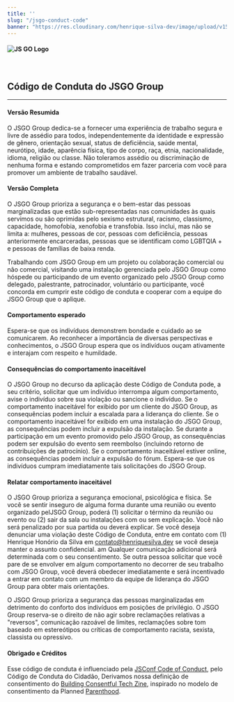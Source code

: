```yaml
---
title: ''
slug: "/jsgo-conduct-code"
banner: "https://res.cloudinary.com/henrique-silva-dev/image/upload/v1586865008/henriquesilva.dev/logo-jsgo-small_o8klrq.png"
---
```


#### ![JS GO Logo](https://res.cloudinary.com/henrique-silva-dev/image/upload/v1586865008/henriquesilva.dev/logo-jsgo-small_o8klrq.png "JS GO")

<br />

## Código de Conduta do JSGO Group
<hr />

#### Versão Resumida

O JSGO Group dedica-se a fornecer uma experiência de trabalho segura e livre 
de assédio para todos, independentemente da identidade e expressão de gênero,
orientação sexual, status de deficiência, saúde mental, neurótipo, idade, 
aparência física, tipo de corpo, raça, etnia, nacionalidade, idioma, religião
ou classe. Não toleramos assédio ou discriminação de nenhuma forma e estando 
comprometidos em fazer parceria com você para promover um ambiente de trabalho 
saudável.

#### Versão Completa

O JSGO Group prioriza a segurança e o bem-estar das pessoas marginalizadas 
que estão sub-representadas nas comunidades às quais servimos ou são oprimidas pelo 
sexismo estrutural, racismo, classismo, capacidade, homofobia, xenofobia e transfobia.
Isso inclui, mas não se limita a: mulheres, pessoas de cor, pessoas com deficiência,
pessoas anteriormente encarceradas, pessoas que se identificam como LGBTQIA + 
e pessoas de famílias de baixa renda.

Trabalhando com JSGO Group em um projeto ou colaboração comercial ou não comercial,
visitando uma instalação gerenciada pelo JSGO Group como hóspede ou participando
de um evento organizado pelo JSGO Group como delegado, palestrante, 
patrocinador, voluntário ou participante, você concorda em cumprir este código 
de conduta e cooperar com a equipe do JSGO Group que o aplique.

#### Comportamento esperado

Espera-se que os indivíduos demonstrem bondade e cuidado ao se comunicarem. 
Ao reconhecer a importância de diversas perspectivas e conhecimentos, 
o JSGO Group espera que os indivíduos ouçam ativamente e interajam 
com respeito e humildade.

#### Consequências do comportamento inaceitável

O JSGO Group no decurso da aplicação deste Código de Conduta pode, 
a seu critério, solicitar que um indivíduo interrompa algum comportamento, 
avise o indivíduo sobre sua violação ou sancione o indivíduo. 
Se o comportamento inaceitável for exibido por um cliente do JSGO Group,
as consequências podem incluir a escalada para a liderança do cliente. 
Se o comportamento inaceitável for exibido em uma instalação do JSGO Group,
as consequências podem incluir a expulsão da instalação. 
Se durante a participação em um evento promovido pelo JSGO Group, 
as consequências podem ser expulsão do evento sem reembolso (incluindo retorno de contribuições 
de patrocínio). Se o comportamento inaceitável estiver online, as consequências 
podem incluir a expulsão do fórum. Espera-se que os indivíduos cumpram imediatamente 
tais solicitações do JSGO Group.

#### Relatar comportamento inaceitável

O JSGO Group prioriza a segurança emocional, psicológica e física. 
Se você se sentir inseguro de alguma forma durante uma reunião ou evento organizado 
pelJSGO Group, poderá (1) solicitar o término da reunião ou evento ou 
(2) sair da sala ou instalações com ou sem explicação. 
Você não será penalizado por sua partida ou deverá explicar. 
Se você deseja denunciar uma violação deste Código de Conduta, entre em contato 
com (1) Henrique Honório da Silva em contato@henriquesilva.dev se você deseja manter 
o assunto confidencial. am
Qualquer comunicação adicional será determinada com o seu consentimento. 
Se outra pessoa solicitar que você pare de se envolver em algum comportamento 
no decorrer de seu trabalho com JSGO Group, você deverá obedecer imediatamente 
e será incentivado a entrar em contato com um membro da equipe de liderança do 
JSGO Group para obter mais orientações.

O JSGO Group prioriza a segurança das pessoas marginalizadas em detrimento do 
conforto dos indivíduos em posições de privilégio. O JSGO Group reserva-se o 
direito de não agir sobre reclamações relativas a "reversos", comunicação razoável 
de limites, reclamações sobre tom baseado em estereótipos ou críticas de comportamento
racista, sexista, classista ou opressivo.

#### Obrigado e Créditos

Esse código de conduta é influenciado pela [JSConf Code of Conduct](http://jsconf.com/codeofconduct.html), pelo Código de Conduta do Cidadão, 
Derivamos nossa definição de consentimento do [Building Consentful Tech Zine](https://www.andalsotoo.net/wp-content/uploads/2018/10/Building-Consentful-Tech-Zine-SPREADS.pdf),
inspirado no modelo de consentimento da Planned [Parenthood](https://www.plannedparenthood.org/).